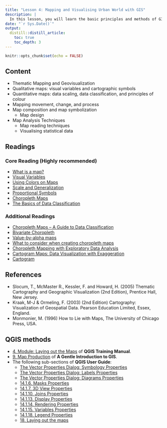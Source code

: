 ```yaml
---
title: "Lesson 4: Mapping and Visualising Urban World with GIS"
description: |
  In this lesson, you will learn the basic principles and methods of GIS mapping and Geovisualisation. You will also gain hands-on exercise on using QGIS to perform GIS mapping.
date: "`r Sys.Date()`"
output:
  distill::distill_article:
    toc: true
    toc_depth: 3
---
```


```r
knitr::opts_chunk$set(echo = FALSE)
```

## Content
- Thematic Mapping and Geovisualization
- Qualitative maps: visual variables and cartographic symbols
- Quantitative maps: data scaling, data classification, and principles of colour
- Mapping movement, change, and process
- Map composition and map symbolization
    - Map design
- Map Analysis Techniques
    - Map reading techniques
    - Visualising statistical data

## Readings
### Core Reading (Highly recommended)
- [What is a map?](https://www.axismaps.com/guide/what-is-a-map)
- [Visual Variables](https://www.axismaps.com/guide/visual-variables)
- [Using Colors on Maps](https://www.axismaps.com/guide/using-colors-on-maps)
- [Scale and Generalization](https://www.axismaps.com/guide/scale-and-generalization)
- [Proportional Symbols](https://www.axismaps.com/guide/proportional-symbols)
- [Choropleth Maps](https://www.axismaps.com/guide/choropleth)
- [The Basics of Data Classification](https://www.axismaps.com/guide/data-classification)


### Additional Readings
- [Choropleth Maps – A Guide to Data Classification](https://gisgeography.com/choropleth-maps-data-classification/)
- [Bivariate Choropleth](https://www.axismaps.com/guide/bivariate-choropleth)
- [Value-by-alpha maps](http://andywoodruff.com/blog/value-by-alpha-maps/)
- [What to consider when creating choropleth maps](https://blog.datawrapper.de/choroplethmaps/)
- [Choropleth Mapping with Exploratory Data Analysis](https://www.directionsmag.com/article/3363)
- [Cartogram Maps: Data Visualization with Exaggeration](https://gisgeography.com/cartogram-maps/)
- [Cartogram](https://en.wikipedia.org/wiki/Cartogram)

## References

- Slocum, T., McMaster R., Kessler, F. and Howard, H. (2005) Thematic Cartography and Geographic Visualization (2nd Edition), Prentice Hall, New Jersey.
- Kraak, M-J & Ormeling, F. (2003) (2nd Edition) Cartography: Visualization of Geospatial Data. Pearson Education Limited, Essex, England.
- Monmonier, M. (1996) How to Lie with Maps, The University of Chicago Press, USA.

## QGIS methods

- [4. Module: Laying out the Maps](https://docs.qgis.org/3.16/en/docs/training_manual/map_composer/index.html) of **QGIS Training Manual**.
- [9. Map Production](https://docs.qgis.org/3.16/en/docs/gentle_gis_introduction/map_production.html) of **A Gentle Introduction to GIS**.
- The following sub-sections of **QGIS User Guide**:
   - [The Vector Properties Dialog: Symbology Properties](https://docs.qgis.org/3.16/en/docs/user_manual/working_with_vector/vector_properties.html#symbology-properties)
   - [The Vector Properties Dialog: Labels Properties](https://docs.qgis.org/3.16/en/docs/user_manual/working_with_vector/vector_properties.html#labels-properties)
   - [The Vector Properties Dialog: Diagrams Properties](https://docs.qgis.org/3.16/en/docs/user_manual/working_with_vector/vector_properties.html#diagrams-properties)
   - [14.1.6. Masks Properties](https://docs.qgis.org/3.16/en/docs/user_manual/working_with_vector/vector_properties.html#masks-properties)
   - [14.1.7. 3D View Properties](https://docs.qgis.org/3.16/en/docs/user_manual/working_with_vector/vector_properties.html#d-view-properties)
   - [14.1.10. Joins Properties](https://docs.qgis.org/3.16/en/docs/user_manual/working_with_vector/vector_properties.html#joins-properties)
   - [14.1.13. Display Properties](https://docs.qgis.org/3.16/en/docs/user_manual/working_with_vector/vector_properties.html#display-properties)
   - [14.1.14. Rendering Properties](https://docs.qgis.org/3.16/en/docs/user_manual/working_with_vector/vector_properties.html#rendering-properties)
   - [14.1.15. Variables Properties](https://docs.qgis.org/3.16/en/docs/user_manual/working_with_vector/vector_properties.html#variables-properties)
   - [14.1.18. Legend Properties](https://docs.qgis.org/3.16/en/docs/user_manual/working_with_vector/vector_properties.html#legend-properties)
   - [18. Laying out the maps](https://docs.qgis.org/3.16/en/docs/user_manual/print_composer/index.html)









